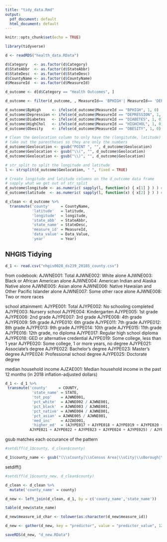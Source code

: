 ```yaml
---
title: "tidy_data.Rmd"
output:
  pdf_document: default
  html_document: default
---
```


```r
knitr::opts_chunk$set(echo = TRUE)
```

```r
library(tidyverse)
```

```r
d <- readRDS("health_data.RData")
```

```r
d$Category   <- as.factor(d$Category)
d$StateAbbr  <- as.factor(d$StateAbbr)
d$StateDesc  <- as.factor(d$StateDesc)
d$CountyName <- as.factor(d$CountyName)
d$MeasureId  <- as.factor(d$MeasureId)
```

```r
d_outcome <- d[d$Category == "Health Outcomes", ]
```

```r
d_outcome <- filter(d_outcome, , MeasureId== 'BPHIGH'| MeasureId== 'DEPRESSION'| MeasureId== 'DIABETES' | MeasureId== 'HIGHCHOL'| MeasureId== 'OBESITY')
```

```r
d_outcome$BpHigh     <- ifelse(d_outcome$MeasureId == "BPHIGH", 1, 0)
d_outcome$Depression <- ifelse(d_outcome$MeasureId == "DEPRESSION", 1, 0)
d_outcome$Diabetes   <- ifelse(d_outcome$MeasureId == "DIABETES", 1, 0)
d_outcome$HighChol   <- ifelse(d_outcome$MeasureId == "HIGHCHOL", 1, 0)
d_outcome$Obesity    <- ifelse(d_outcome$MeasureId == "OBESITY", 1, 0)
```

```r
# Clean the Geolocation column to only have the (longitutde, latitude) coordinates
# take out the parentheses so they are only the numbers
d_outcome$Geolocation <- gsub("POINT ", "", d_outcome$Geolocation)
d_outcome$Geolocation <- gsub("\\(", "", d_outcome$Geolocation)
d_outcome$Geolocation <- gsub("\\)", "", d_outcome$Geolocation)

# str_split to split the longitude and latitude
l <- strsplit(d_outcome$Geolocation, " ", fixed = TRUE)

# Create longitude and latitude columns on the d_outcome data frame
# sapply what we get out of str_split
d_outcome$longitude <- as.numeric( sapply(l, function(x) { x[1] } ) ) # for longitude
d_outcome$latitude  <- as.numeric( sapply(l, function(x) { x[2] } ) ) # for latitude
```


```r
d_clean <- d_outcome %>%
  transmute('county'     = CountyName,
            'latitude'   = latitude,
            'longitude'  = longitude,
            'state_abb'  = StateAbbr,
            'state_name' = StateDesc,
            'measure_id' = MeasureId,
            'data_value' = Data_Value,
            'year'       = Year)
```


## NHGIS Tidying

```r
d_1 <- read.csv("nhgis0028_ds239_20185_county.csv")
```

from codebook:
AJWNE001:    Total
AJWNE002:    White alone
        AJWNE003:    Black or African American alone
        AJWNE004:    American Indian and Alaska Native alone
        AJWNE005:    Asian alone
        AJWNE006:    Native Hawaiian and Other Pacific Islander alone
        AJWNE007:    Some other race alone
        AJWNE008:    Two or more races
        
school attainment:
AJYPE001:    Total
        AJYPE002:    No schooling completed
        AJYPE003:    Nursery school
        AJYPE004:    Kindergarten
        AJYPE005:    1st grade
        AJYPE006:    2nd grade
        AJYPE007:    3rd grade
        AJYPE008:    4th grade
        AJYPE009:    5th grade
        AJYPE010:    6th grade
        AJYPE011:    7th grade
        AJYPE012:    8th grade
        AJYPE013:    9th grade
        AJYPE014:    10th grade
        AJYPE015:    11th grade
        AJYPE016:    12th grade, no diploma
        AJYPE017:    Regular high school diploma
        AJYPE018:    GED or alternative credential
        AJYPE019:    Some college, less than 1 year
        AJYPE020:    Some college, 1 or more years, no degree
        AJYPE021:    Associate's degree
        AJYPE022:    Bachelor's degree
        AJYPE023:    Master's degree
        AJYPE024:    Professional school degree
        AJYPE025:    Doctorate degree
        
median household income
AJZAE001:    Median household income in the past 12 months (in 2018 inflation-adjusted dollars)


```r
d_1 <- d_1 %>%
 transmute('county'     = COUNTY,
            'state_name' = STATE,
            'tot_pop'    = AJWNE001,
            'pct_white'  = AJWNE002 / AJWNE001,
            'pct_black'  = AJWNE003 / AJWNE001,
            'pct_native' = AJWNE004 / AJWNE001,
            'pct_asian' = AJWNE005 / AJWNE001,
            'med_inc'    = AJZAE001,
            'higher_ed'  = (AJYPE017 + AJYPE018 + AJYPE019 + AJYPE020 +
           AJYPE021 + AJYPE022 + AJYPE023 + AJYPE024 + AJYPE025) / AJYPE001)
```


gsub matches each occurance of the pattern

```r
#setdiff(d_1$county, d_clean$county)
```

```r
d_1$county_name <- gsub("(\\sCounty|\\sCensus Area|\\sCity|\\sBorough|\\sMunicipality)$", "", d_1$county)
```

setdiff()

```r
#setdiff(d_1$county_new, d_clean$county)
```

```r
d_clean <- d_clean %>%
  mutate('county_name' = county)
```

```r
d_new <- left_join(d_clean, d_1, by = c('county_name','state_name'))
```

```r
table(d_new$state_name)
```


```r
d_new$measure_id_char <- tolower(as.character(d_new$measure_id))
```

```r
d_new <- gather(d_new, key = "predictor", value = "predictor_value", 12:17)
```

```r
saveRDS(d_new, "d_new.RData")
```


